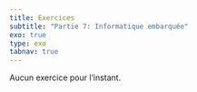 ```yaml
---
title: Exercices
subtitle: "Partie 7: Informatique embarquée"
exo: true
type: exo
tabnav: true
---
```


Aucun exercice pour l'instant.
